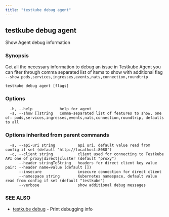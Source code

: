 ```yaml
---
title: "testkube debug agent"
---
```

<head>
  <meta name="docsearch:indexPrefix" content="reference-doc" />
</head>

## testkube debug agent

Show Agent debug information

### Synopsis

Get all the necessary information to debug an issue in Testkube Agent you can fiter through comma separated list of items to show with additional flag `--show pods,services,ingresses,events,nats,connection,roundtrip`

```
testkube debug agent [flags]
```

### Options

```
  -h, --help            help for agent
  -s, --show []string   Comma-separated list of features to show, one of: pods,services,ingresses,events,nats,connection,roundtrip, defaults to all
```

### Options inherited from parent commands

```
  -a, --api-uri string          api uri, default value read from config if set (default "http://localhost:8088")
  -c, --client string           client used for connecting to Testkube API one of proxy|direct|cluster (default "proxy")
      --header stringToString   headers for direct client key value pair: --header name=value (default [])
      --insecure                insecure connection for direct client
      --namespace string        Kubernetes namespace, default value read from config if set (default "testkube")
      --verbose                 show additional debug messages
```

### SEE ALSO

* [testkube debug](testkube-debug.mdx)	 - Print debugging info

